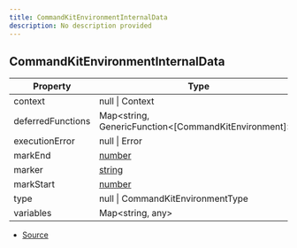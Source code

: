 ```yaml
---
title: CommandKitEnvironmentInternalData
description: No description provided
---
```


## CommandKitEnvironmentInternalData

| Property | Type | Value |
| ----------- | ----------- | ----------- |
| context | null \| Context | N/A |
| deferredFunctions | Map\<string, GenericFunction\<\[CommandKitEnvironment]>> | N/A |
| executionError | null \| Error | N/A |
| markEnd | [number](https://developer.mozilla.org/en-US/docs/Web/JavaScript/Reference/Global_Objects/Number) | N/A |
| marker | [string](https://developer.mozilla.org/en-US/docs/Web/JavaScript/Reference/Global_Objects/String) | N/A |
| markStart | [number](https://developer.mozilla.org/en-US/docs/Web/JavaScript/Reference/Global_Objects/Number) | N/A |
| type | null \| CommandKitEnvironmentType | N/A |
| variables | Map\<string, any> | N/A |


- [Source](https://github.com/underctrl-io/commandkit/blob/141d1404ab18a8e659209a0fab65466bf3b6dd85/packages/commandkit/src/context/environment.ts#L6)